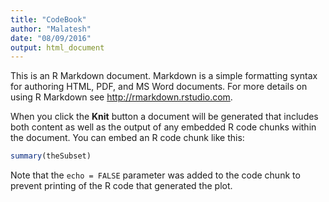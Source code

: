 ```yaml
---
title: "CodeBook"
author: "Malatesh"
date: "08/09/2016"
output: html_document
---
```


This is an R Markdown document. Markdown is a simple formatting syntax for authoring HTML, PDF, and MS Word documents. For more details on using R Markdown see <http://rmarkdown.rstudio.com>.

When you click the **Knit** button a document will be generated that includes both content as well as the output of any embedded R code chunks within the document. You can embed an R code chunk like this:

```r
summary(theSubset)
```


Note that the `echo = FALSE` parameter was added to the code chunk to prevent printing of the R code that generated the plot.
